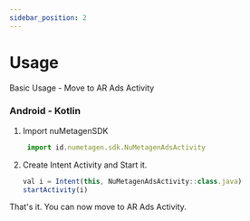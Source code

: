 ```yaml
---
sidebar_position: 2
---
```


# Usage

Basic Usage - Move to AR Ads Activity

### Android - Kotlin

1. Import nuMetagenSDK

   ```js
    import id.numetagen.sdk.NuMetagenAdsActivity
   ```

2. Create Intent Activity and Start it.

   ```js
   val i = Intent(this, NuMetagenAdsActivity::class.java)
   startActivity(i)
   ```

That's it. You can now move to AR Ads Activity.
